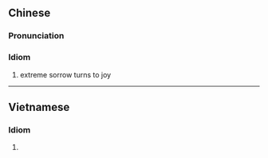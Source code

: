 {{also|否极泰来}}
==Chinese==
{{zh-forms|s=否极泰来}}

===Pronunciation===
{{zh-pron
|m=pǐjítàilái
|c=pei2 gik6 taai3 loi4
|cat=id
}}

===Idiom===
{{zh-idiom}}

# extreme sorrow turns to joy

----

==Vietnamese==
{{vi-hantutab}}

===Idiom===
{{vi-hantu}}

# {{han tu form of|bĩ cực thái lai|extreme sorrow turns to joy}}